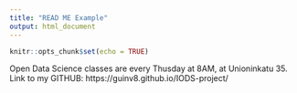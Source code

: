 ```yaml
---
title: "READ ME Example"
output: html_document
---
```


```r
knitr::opts_chunk$set(echo = TRUE)
```
Open Data Science classes are every Thusday at 8AM, at Unioninkatu 35.
Link to my GITHUB: https://guinv8.github.io/IODS-project/